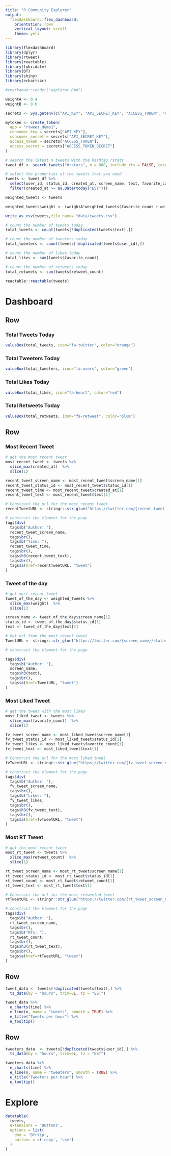 ```yaml
---
title: "R Community Explorer"
output: 
  flexdashboard::flex_dashboard:
    orientation: rows
    vertical_layout: scroll
    theme: yeti
---
```


```r
library(flexdashboard)
library(dplyr)
library(rtweet)
library(reactable)
library(lubridate)
library(DT)
library(shiny)
library(echarts4r)

#rmarkdown::render("explorer.Rmd")  

weightA <- 0.4
weightB <- 0.6

secrets <- Sys.getenv(c("API_KEY", "API_SECRET_KEY", "ACCESS_TOKEN", "ACCESS_TOKEN_SECRET"))

mytoken <- create_token(
  app = "rtweet_demo1",
  consumer_key = secrets["API_KEY"],
  consumer_secret = secrets["API_SECRET_KEY"],
  access_token = secrets["ACCESS_TOKEN"],
  access_secret = secrets["ACCESS_TOKEN_SECRET"] 
)

# search the latest n tweets with the hashtag rstats
tweet_df <- search_tweets("#rstats", n = 800, include_rts = FALSE, token = mytoken)

# select the properties of the tweets that you need
tweets <- tweet_df %>%
  select(user_id, status_id, created_at, screen_name, text, favorite_count, retweet_count) %>%
  filter(created_at >= as.Date(today("EST")))

weighted_tweets <- tweets

weighted_tweets$weight <- (weightA*weighted_tweets$favorite_count + weightB*weighted_tweets$retweet_count)

write_as_csv(tweets,file_name= "data/tweets.csv")

# count the number of tweets today
total_tweets <- count(tweets[!duplicated(tweets$text),])

# count the number of tweeters today
total_tweeters <- count(tweets[!duplicated(tweets$user_id),])

# count the number of likes today
total_likes <- sum(tweets$favorite_count)

# count the number of retweets today
total_retweets <- sum(tweets$retweet_count)

reactable::reactable(tweets)

```

# Dashboard {data-icon="fa-globe"}

Row
-----------------------------------------------------------------------

### Total Tweets Today

```r
valueBox(total_tweets, icon="fa-twitter", color="orange")
```

### Total Tweeters Today

```r
valueBox(total_tweeters, icon="fa-users", color="green")
```

### Total Likes Today

```r
valueBox(total_likes, icon="fa-heart", color="red")
```

### Total Retweets Today

```r
valueBox(total_retweets, icon="fa-retweet", color="plum")
```

Row {data-height=500}
-----------------------------------------------------------------------

### **Most Recent Tweet**

```r

# get the most recent tweet
most_recent_tweet <- tweets %>%
  slice_max(created_at)  %>%
  slice(1)

recent_tweet_screen_name <- most_recent_tweet$screen_name[1]
recent_tweet_status_id <- most_recent_tweet$status_id[1]
recent_tweet_time <- most_recent_tweet$created_at[1]
recent_tweet_text <- most_recent_tweet$text[1]

# Construct the url for the most recent tweet
recentTweetURL <- stringr::str_glue("https://twitter.com/{recent_tweet_screen_name}/status/{recent_tweet_status_id}")

# construct the element for the page
tags$div(
  tags$b("Author: "),
  recent_tweet_screen_name,
  tags$br(),
  tags$b("Time: "),
  recent_tweet_time,
  tags$br(),
  tags$h3(recent_tweet_text),
  tags$br(),
  tags$a(href=recentTweetURL, "tweet")
)

```

### **Tweet of the day**

```r

# get most recent tweet
tweet_of_the_day <- weighted_tweets %>%
  slice_max(weight)  %>%
  slice(1)

screen_name <- tweet_of_the_day$screen_name[1]
status_id <- tweet_of_the_day$status_id[1]
text <- tweet_of_the_day$text[1]

# Get url from the most recent tweet
TweetURL <- stringr::str_glue("https://twitter.com/{screen_name}/status/{status_id}")

# construct the element for the page

tags$div(
  tags$b("Author: "),
  screen_name,
  tags$h3(text),
  tags$br(),
  tags$a(href=TweetURL, "tweet")
)

```

### **Most Liked Tweet**

```r

# get the tweet with the most likes
most_liked_tweet <- tweets %>%
  slice_max(favorite_count)  %>%
  slice(1)

fv_tweet_screen_name <- most_liked_tweet$screen_name[1]
fv_tweet_status_id <- most_liked_tweet$status_id[1]
fv_tweet_likes <- most_liked_tweet$favorite_count[1]
fv_tweet_text <- most_liked_tweet$text[1]

# Construct the url for the most liked tweet
fvTweetURL <- stringr::str_glue("https://twitter.com/{fv_tweet_screen_name}/status/{fv_tweet_status_id}")

# construct the element for the page
tags$div(
  tags$b("Author: "),
  fv_tweet_screen_name,
  tags$br(),
  tags$b("Likes: "),
  fv_tweet_likes,
  tags$br(),
  tags$h3(fv_tweet_text),
  tags$br(),
  tags$a(href=fvTweetURL, "tweet")
)

```

### **Most RT Tweet**

```r

# get the most recent tweet
most_rt_tweet <- tweets %>%
  slice_max(retweet_count)  %>%
  slice(1)

rt_tweet_screen_name <- most_rt_tweet$screen_name[1]
rt_tweet_status_id <- most_rt_tweet$status_id[1]
rt_tweet_count <- most_rt_tweet$retweet_count[1]
rt_tweet_text <- most_rt_tweet$text[1]

# Construct the url for the most retweeted tweet
rtTweetURL <- stringr::str_glue("https://twitter.com/{rt_tweet_screen_name}/status/{rt_tweet_status_id}")

# construct the element for the page
tags$div(
  tags$b("Author: "),
  rt_tweet_screen_name,
  tags$br(),
  tags$b("RTs: "),
  rt_tweet_count,
  tags$br(),
  tags$h3(rt_tweet_text),
  tags$br(),
  tags$a(href=rtTweetURL, "tweet")
)

```

Row 
-----------------------------------------------------------------------

```r

tweet_data <- tweets[!duplicated(tweets$text),] %>%
  ts_data(by = "hours", trim=0L, tz = "EST")

tweet_data %>%
  e_charts(time) %>%
  e_line(n, name = "tweets", smooth = TRUE) %>%
  e_title("Tweets per hour") %>%
  e_tooltip()

```

Row 
-----------------------------------------------------------------------

```r

tweeters_data  <- tweets[!duplicated(tweets$user_id),] %>%
  ts_data(by = "hours", trim=0L, tz = "EST")

tweeters_data %>%
  e_charts(time) %>%
  e_line(n, name = "tweeters", smooth = TRUE) %>%
  e_title("Tweeters per hour") %>%
  e_tooltip()

```


# Explore {data-icon="fa-chart-line"}

```r
datatable(
  tweets,
  extensions = 'Buttons', 
  options = list(
    dom = 'Bfrtip',
    buttons = c('copy', 'csv')
  )
)
```

